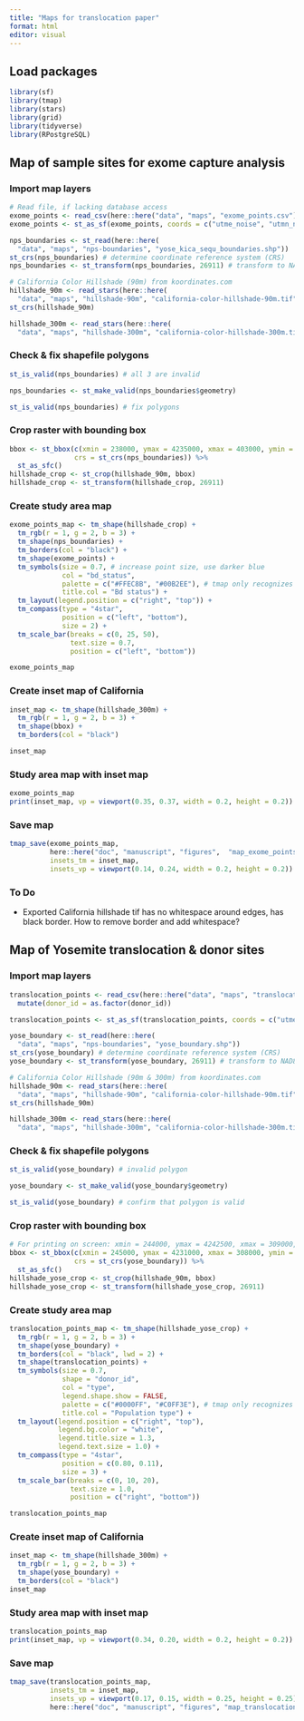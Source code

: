 ```yaml
---
title: "Maps for translocation paper"
format: html
editor: visual
---
```


## Load packages

```r
library(sf)
library(tmap)
library(stars)
library(grid)
library(tidyverse)
library(RPostgreSQL)
```

## Map of sample sites for exome capture analysis

### Import map layers

```r
# Read file, if lacking database access
exome_points <- read_csv(here::here("data", "maps", "exome_points.csv"))
exome_points <- st_as_sf(exome_points, coords = c("utme_noise", "utmn_noise"), crs = st_crs(26911))

nps_boundaries <- st_read(here::here(
  "data", "maps", "nps-boundaries", "yose_kica_sequ_boundaries.shp"))
st_crs(nps_boundaries) # determine coordinate reference system (CRS)
nps_boundaries <- st_transform(nps_boundaries, 26911) # transform to NAD83 UTM11

# California Color Hillshade (90m) from koordinates.com
hillshade_90m <- read_stars(here::here(
  "data", "maps", "hillshade-90m", "california-color-hillshade-90m.tif"))
st_crs(hillshade_90m)

hillshade_300m <- read_stars(here::here(
  "data", "maps", "hillshade-300m", "california-color-hillshade-300m.tif"))
```

### Check & fix shapefile polygons

```r
st_is_valid(nps_boundaries) # all 3 are invalid

nps_boundaries <- st_make_valid(nps_boundaries$geometry)

st_is_valid(nps_boundaries) # fix polygons
```

### Crop raster with bounding box

```r
bbox <- st_bbox(c(xmin = 238000, ymax = 4235000, xmax = 403000, ymin = 4011000), 
                crs = st_crs(nps_boundaries)) %>%  
  st_as_sfc()
hillshade_crop <- st_crop(hillshade_90m, bbox)
hillshade_crop <- st_transform(hillshade_crop, 26911)
```

### Create study area map

```r
exome_points_map <- tm_shape(hillshade_crop) + 
  tm_rgb(r = 1, g = 2, b = 3) +
  tm_shape(nps_boundaries) + 
  tm_borders(col = "black") +
  tm_shape(exome_points) + 
  tm_symbols(size = 0.7, # increase point size, use darker blue
             col = "bd_status", 
             palette = c("#FFEC8B", "#00B2EE"), # tmap only recognizes basic color names (e.g., "blue" but not "lightblue") - use HEX instead
             title.col = "Bd status") +
  tm_layout(legend.position = c("right", "top")) +
  tm_compass(type = "4star",
             position = c("left", "bottom"),
             size = 2) +
  tm_scale_bar(breaks = c(0, 25, 50), 
               text.size = 0.7, 
               position = c("left", "bottom"))

exome_points_map
```

### Create inset map of California

```r
inset_map <- tm_shape(hillshade_300m) +
  tm_rgb(r = 1, g = 2, b = 3) +
  tm_shape(bbox) + 
  tm_borders(col = "black")

inset_map
```

### Study area map with inset map

```r
exome_points_map
print(inset_map, vp = viewport(0.35, 0.37, width = 0.2, height = 0.2))
```

### Save map

```r
tmap_save(exome_points_map, 
          here::here("doc", "manuscript", "figures",  "map_exome_points.png"),
          insets_tm = inset_map,
          insets_vp = viewport(0.14, 0.24, width = 0.2, height = 0.2))
```

### To Do

-   Exported California hillshade tif has no whitespace around edges, has black border. How to remove border and add whitespace?

## Map of Yosemite translocation & donor sites

### Import map layers

```r
translocation_points <- read_csv(here::here("data", "maps", "translocation_points.csv")) %>% 
  mutate(donor_id = as.factor(donor_id))

translocation_points <- st_as_sf(translocation_points, coords = c("utme_noise", "utmn_noise"), crs = st_crs(26911))

yose_boundary <- st_read(here::here(
  "data", "maps", "nps-boundaries", "yose_boundary.shp"))
st_crs(yose_boundary) # determine coordinate reference system (CRS)
yose_boundary <- st_transform(yose_boundary, 26911) # transform to NAD83 UTM11

# California Color Hillshade (90m & 300m) from koordinates.com
hillshade_90m <- read_stars(here::here(
  "data", "maps", "hillshade-90m", "california-color-hillshade-90m.tif"))
st_crs(hillshade_90m)

hillshade_300m <- read_stars(here::here(
  "data", "maps", "hillshade-300m", "california-color-hillshade-300m.tif"))
```

### Check & fix shapefile polygons

```r
st_is_valid(yose_boundary) # invalid polygon

yose_boundary <- st_make_valid(yose_boundary$geometry)

st_is_valid(yose_boundary) # confirm that polygon is valid
```

### Crop raster with bounding box

```r
# For printing on screen: xmin = 244000, ymax = 4242500, xmax = 309000, ymin = 4142000
bbox <- st_bbox(c(xmin = 245000, ymax = 4231000, xmax = 308000, ymin = 4151000), 
                crs = st_crs(yose_boundary)) %>%  
  st_as_sfc()
hillshade_yose_crop <- st_crop(hillshade_90m, bbox)
hillshade_yose_crop <- st_transform(hillshade_yose_crop, 26911)
```

### Create study area map

```r
translocation_points_map <- tm_shape(hillshade_yose_crop) + 
  tm_rgb(r = 1, g = 2, b = 3) +
  tm_shape(yose_boundary) + 
  tm_borders(col = "black", lwd = 2) +
  tm_shape(translocation_points) + 
  tm_symbols(size = 0.7, 
             shape = "donor_id",
             col = "type", 
             legend.shape.show = FALSE, 
             palette = c("#0000FF", "#C0FF3E"), # tmap only recognizes basic color names (e.g., "blue" but not "lightblue") - use HEX instead
             title.col = "Population type") +
  tm_layout(legend.position = c("right", "top"),
            legend.bg.color = "white",
            legend.title.size = 1.3,
            legend.text.size = 1.0) +
  tm_compass(type = "4star",
             position = c(0.80, 0.11),
             size = 3) +
  tm_scale_bar(breaks = c(0, 10, 20), 
               text.size = 1.0, 
               position = c("right", "bottom"))

translocation_points_map
```

### Create inset map of California

```r
inset_map <- tm_shape(hillshade_300m) +
  tm_rgb(r = 1, g = 2, b = 3) +
  tm_shape(yose_boundary) +
  tm_borders(col = "black")
inset_map
```

### Study area map with inset map

```r
translocation_points_map
print(inset_map, vp = viewport(0.34, 0.20, width = 0.2, height = 0.2))
```

### Save map

```r
tmap_save(translocation_points_map, 
          insets_tm = inset_map,
          insets_vp = viewport(0.17, 0.15, width = 0.25, height = 0.25),
          here::here("doc", "manuscript", "figures", "map_translocation_points.png"))
```
